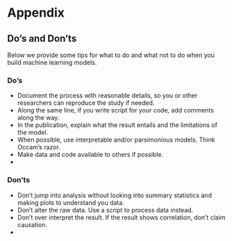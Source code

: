 # Appendix    

## Do's and Don'ts  

Below we provide some tips for what to do and what not to do when you build machine learning models.  

### Do's  

* Document the process with reasonable details, so you or other researchers can reproduce the study if needed. 
* Along the same line, if you write script for your code, add comments along the way. 
* In the publication, explain what the result entails and the limitations of the model. 
* When possible, use interpretable and/or parsimonious models. Think Occam's razor. 
* Make data and code available to others if possible. 
* 


### Don'ts  

* Don't jump into analysis without looking into summary statistics and making plots to understand you data. 
* Don't alter the raw data. Use a script to process data instead. 
* Don't over interpret the result. If the result shows correlation, don't claim causation. 
* 